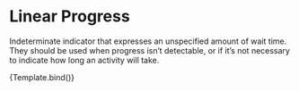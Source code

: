 
<Meta
  title="Components/Loading States/Linear Progress"
  component={LinearProgress}
/>

# Linear Progress

Indeterminate indicator that expresses an unspecified amount of wait time. They should be used when progress isn&rsquo;t detectable, or if it&rsquo;s not necessary to indicate how long an activity will take.


<Canvas>
  <Story
    name="Linear Progress"
    args={{ value: null, variant: null }}
    argTypes={{
      value: {
        description:
          'The value of the progress indicator for the determinate and buffer variants.',
        table: {
          type: { summary: 'number' },
        },
        control: { type: 'number' },
      },
      variant: {
        description:
          'The variant to use. Use indeterminate when there is no progress value.',
        table: {
          type: {
            summary: 'determinate | indeterminate',
          },
        },
        control: {
          type: 'select',
        },
        options: ['determinate', 'indeterminate'],
      },
      ref: {
        table: { disable: true },
      },
    }}
  >
    {Template.bind()}
  </Story>
</Canvas>

<ArgsTable story="Linear Progress" sort="requiredFirst" />
